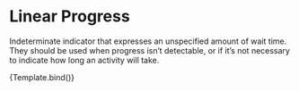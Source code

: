 
<Meta
  title="Components/Loading States/Linear Progress"
  component={LinearProgress}
/>

# Linear Progress

Indeterminate indicator that expresses an unspecified amount of wait time. They should be used when progress isn&rsquo;t detectable, or if it&rsquo;s not necessary to indicate how long an activity will take.


<Canvas>
  <Story
    name="Linear Progress"
    args={{ value: null, variant: null }}
    argTypes={{
      value: {
        description:
          'The value of the progress indicator for the determinate and buffer variants.',
        table: {
          type: { summary: 'number' },
        },
        control: { type: 'number' },
      },
      variant: {
        description:
          'The variant to use. Use indeterminate when there is no progress value.',
        table: {
          type: {
            summary: 'determinate | indeterminate',
          },
        },
        control: {
          type: 'select',
        },
        options: ['determinate', 'indeterminate'],
      },
      ref: {
        table: { disable: true },
      },
    }}
  >
    {Template.bind()}
  </Story>
</Canvas>

<ArgsTable story="Linear Progress" sort="requiredFirst" />
